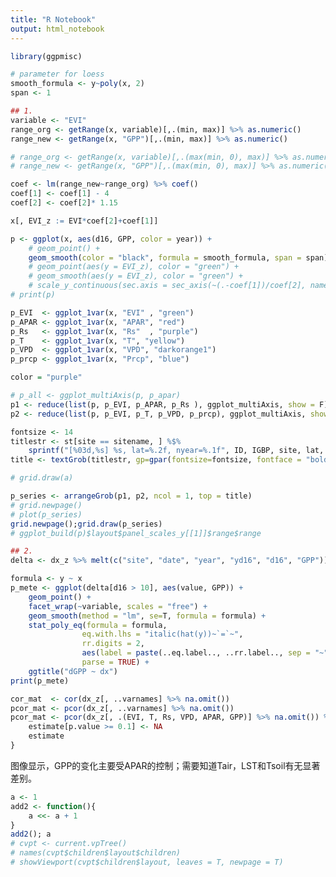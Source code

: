 ```yaml
---
title: "R Notebook"
output: html_notebook
---
```


```r
library(ggpmisc)

# parameter for loess
smooth_formula <- y~poly(x, 2)
span <- 1
```

```r
## 1. 
variable <- "EVI"
range_org <- getRange(x, variable)[,.(min, max)] %>% as.numeric()
range_new <- getRange(x, "GPP")[,.(min, max)] %>% as.numeric()

# range_org <- getRange(x, variable)[,.(max(min, 0), max)] %>% as.numeric()
# range_new <- getRange(x, "GPP")[,.(max(min, 0), max)] %>% as.numeric()

coef <- lm(range_new~range_org) %>% coef()
coef[1] <- coef[1] - 4
coef[2] <- coef[2]* 1.15

x[, EVI_z := EVI*coef[2]+coef[1]]
```

```r
p <- ggplot(x, aes(d16, GPP, color = year)) +
    # geom_point() +
    geom_smooth(color = "black", formula = smooth_formula, span = span)
    # geom_point(aes(y = EVI_z), color = "green") +
    # geom_smooth(aes(y = EVI_z), color = "green") +
    # scale_y_continuous(sec.axis = sec_axis(~(.-coef[1])/coef[2], name = "EVI"))
# print(p)

p_EVI  <- ggplot_1var(x, "EVI" , "green")
p_APAR <- ggplot_1var(x, "APAR", "red")
p_Rs   <- ggplot_1var(x, "Rs"  , "purple")
p_T    <- ggplot_1var(x, "T", "yellow")
p_VPD  <- ggplot_1var(x, "VPD", "darkorange1")
p_prcp <- ggplot_1var(x, "Prcp", "blue")

color = "purple"

# p_all <- ggplot_multiAxis(p, p_apar)
p1 <- reduce(list(p, p_EVI, p_APAR, p_Rs ), ggplot_multiAxis, show = F)
p2 <- reduce(list(p, p_EVI, p_T, p_VPD, p_prcp), ggplot_multiAxis, show = F)

fontsize <- 14
titlestr <- st[site == sitename, ] %$% 
    sprintf("[%03d,%s] %s, lat=%.2f, nyear=%.1f", ID, IGBP, site, lat, nrow(x)/23)
title <- textGrob(titlestr, gp=gpar(fontsize=fontsize, fontface = "bold"))

# grid.draw(a)

p_series <- arrangeGrob(p1, p2, ncol = 1, top = title)
# grid.newpage()
# plot(p_series)
grid.newpage();grid.draw(p_series)
# ggplot_build(p)$layout$panel_scales_y[[1]]$range$range
```



```r
## 2.
delta <- dx_z %>% melt(c("site", "date", "year", "yd16", "d16", "GPP"))

formula <- y ~ x
p_mete <- ggplot(delta[d16 > 10], aes(value, GPP)) +
    geom_point() +
    facet_wrap(~variable, scales = "free") + 
    geom_smooth(method = "lm", se=T, formula = formula) +
    stat_poly_eq(formula = formula,
                eq.with.lhs = "italic(hat(y))~`=`~", 
                rr.digits = 2,
                aes(label = paste(..eq.label.., ..rr.label.., sep = "~"), color = "red"), 
                parse = TRUE) + 
    ggtitle("dGPP ~ dx")
print(p_mete)

cor_mat  <- cor(dx_z[, ..varnames] %>% na.omit())
pcor_mat <- pcor(dx_z[, ..varnames] %>% na.omit())
pcor_mat <- pcor(dx_z[, .(EVI, T, Rs, VPD, APAR, GPP)] %>% na.omit()) %$% {
    estimate[p.value >= 0.1] <- NA
    estimate
} 
```

图像显示，GPP的变化主要受APAR的控制；需要知道Tair，LST和Tsoil有无显著差别。

```r

a <- 1
add2 <- function(){
    a <<- a + 1
}
add2(); a
# cvpt <- current.vpTree()
# names(cvpt$children$layout$children)
# showViewport(cvpt$children$layout, leaves = T, newpage = T)
```
